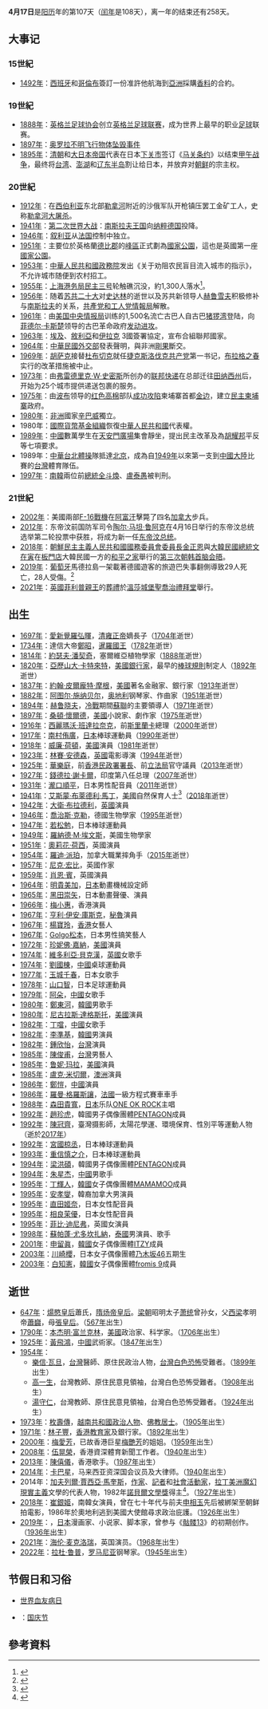 {{noteTA
|1=zh-tw:波布; zh-hk:波爾布特; zh-cn:波尔布特; zh-sg:波博;
|2=zh-tw:西恩·賓; zh-hk:肖恩·賓; zh-mo:肖恩·賓; zh-hant:西恩·賓; zh-hans:肖恩·賓; zh-cn:肖恩·賓;
|3=zh-tw:維多莉亞·貝克漢; zh-hk:維多莉亞·碧咸; zh-hans:维多利亚·贝克汉姆;
|4=zh-tw:加夫列爾·賈西亞·馬奎斯; zh-hk:賈布列爾·賈西亞·馬奎斯; zh-mo:賈布列爾·賈西亞·馬奎斯; zh-cn:加夫列尔·加西亚·马尔克斯; zh-sg:加夫列尔·加西亚·马尔克斯;
|G1=PP
}}
{{DayInMonth|4}}

'''4月17日'''是[[阳历|阳历]]年的第107天（[[闰年|闰年]]是108天），离一年的结束还有258天。

== 大事记 ==
=== 15世紀 ===
* [[1492年|1492年]]：[[西班牙|西班牙]]和[[哥倫布|哥倫布]]簽訂一份准許他航海到[[亞洲|亞洲]]採購[[香料|香料]]的合約。

=== 19世紀 ===
* [[1888年|1888年]]：[[英格蘭足球總會|英格兰足球协会]]创立[[英格兰足球联赛|英格兰足球联赛]]，成为世界上最早的职业[[足球|足球]]联赛。
* [[1897年|1897年]]：[[奥罗拉不明飞行物体坠毁事件|奥罗拉不明飞行物体坠毁事件]]
* [[1895年|1895年]]：[[清朝|清朝]]和[[大日本帝国|大日本帝国]]代表在日本[[下关市|下关市]]签订《[[马关条约|马关条约]]》以结束[[甲午战争|甲午战争]]，最终将[[台湾|台湾]]、[[澎湖|澎湖]]和[[辽东半岛|辽东半岛]]割让给日本，并放弃对[[朝鲜王朝|朝鲜]]的宗主权。

=== 20世紀 ===
* [[1912年|1912年]]：在[[西伯利亚|西伯利亚]]东北部[[勒拿河|勒拿河]]附近的沙俄军队开枪镇压罢工金矿工人，史称[[勒拿河大屠杀|勒拿河大屠杀]]。
* [[1941年|1941年]]：[[第二次世界大战|第二次世界大战]]：[[南斯拉夫王国|南斯拉夫王国]]向[[纳粹德国|纳粹德国]]投降。
* [[1946年|1946年]]：[[叙利亚|叙利亚]]从[[法国|法国]]控制中独立。
* [[1951年|1951年]]：主要位於英格蘭[[德比郡|德比郡]]的[[峰區|峰區]]正式劃為[[國家公園|國家公園]]，這也是英國第一座[[英國國家公園|國家公園]]。
* [[1953年|1953年]]：[[中華人民共和國政務院|中華人民共和國政務院]]发出《关于劝阻农民盲目流入城市的指示》，不允许城市随便到农村招工。
* [[1955年|1955年]]：[[上海国际港务|上海港务局]][[民主三号|民主三号]]轮触礁沉没，約1,300人落水<ref>{{cite web | title = 上海港务局民主三号轮触礁沉没千余人落水 | publisher = [[梅州市|梅州市]]安全生产监督管理局 | url = http://www.gdmzsafety.gov.cn/xjpx/alfx/jt/2009-06-27/1246071910d2985.html | date = 2009-06-27 | accessdate = 2014-04-17 | language = zh-cn | deadurl = yes | archiveurl = https://web.archive.org/web/20140417053413/http://www.gdmzsafety.gov.cn/xjpx/alfx/jt/2009-06-27/1246071910d2985.html | archivedate = 2014-04-17 }}</ref>。
* [[1956年|1956年]]：随着[[苏联共产党第二十次代表大会|苏共二十大]]对[[约瑟夫·斯大林|史达林]]的逝世以及苏共新领导人[[尼基塔·赫鲁晓夫|赫鲁雪夫]]积极修补与[[南斯拉夫社会主义联邦共和国|南斯拉夫]]的关系，[[共產党和工人党情報局|共產党和工人党情報局]]解散。
* [[1961年|1961年]]：由[[美国中央情报局|美国中央情报局]]训练的1,500名流亡古巴人自古巴[[猪猡湾|猪猡湾]]登陆，向[[菲德尔·卡斯楚|菲德尔·卡斯楚]]领导的古巴革命政府[[猪湾入侵|发动进攻]]。
* [[1963年|1963年]]：[[埃及|埃及]]、[[敘利亞|敘利亞]]和[[伊拉克|伊拉克]] 3國簽署協定，宣布合組聯邦國家。
* [[1964年|1964年]]：[[中華民國外交部|中華民國外交部]]發表聲明，與非洲[[刚果共和国|剛果]]斷交。
* [[1969年|1969年]]：[[古斯塔夫·胡萨克|胡萨克]]接替[[亚历山大·杜布切克|杜布切克]]就任[[捷克斯洛伐克共产党|捷克斯洛伐克共产党]]第一书记，[[布拉格之春|布拉格之春]]实行的改革措施被中止。
* [[1973年|1973年]]：由[[弗雷德里克·W·史密斯|弗雷德里克·W·史密斯]]所创办的[[联邦快递|联邦快递]]在总部迁往[[田纳西州|田纳西州]]后，开始为25个城市提供递送包裹的服务。
* [[1975年|1975年]]：由[[波布|波布]]领导的[[红色高棉|红色高棉]]部队[[柬埔寨内战|成功攻陷]]柬埔寨首都[[金边|金边]]，建立[[民主柬埔寨|民主柬埔寨]]政府。
* [[1980年|1980年]]：[[非洲|非洲]]國家[[辛巴威|辛巴威]]獨立。
* 1980年：[[國際貨幣基金組織|國際貨幣基金組織]]恢復[[中華人民共和國|中華人民共和國]]代表權。
* [[1989年|1989年]]：[[中國|中國]]數萬學生在[[天安門廣場|天安門廣場]]集會靜坐，提出民主改革及為[[胡耀邦|胡耀邦]]平反等七項要求。
* 1989年：[[中華台北|中華台北]][[競技體操|體操]]隊抵達[[北京市|北京]]，成為自[[1949年|1949年]]以來第一支到[[中國大陸|中國大陸]]比賽的[[台灣|台灣]]體育隊伍。
* [[1997年|1997年]]：[[南韓|南韓]]兩位前[[韓國總統|總統]][[全斗煥|全斗煥]]、[[盧泰愚|盧泰愚]]被判刑。

=== 21世紀 ===
* [[2002年|2002年]]：美國兩部[[F-16|F-16]][[戰機|戰機]]在[[阿富汗|阿富汗]]擊斃了四名[[加拿大|加拿大]]步兵。
* [[2012年|2012年]]：东帝汶前国防军司令[[陶尔·马坦·鲁阿克|陶尔·马坦·鲁阿克]]在4月16日举行的东帝汶总统选举第二轮投票中获胜，将成为新一任[[东帝汶总统|东帝汶总统]]。
* [[2018年|2018年]]：[[朝鮮民主主義人民共和國國務委員會委員長|朝鮮民主主義人民共和國國務委員會委員長]][[金正恩|金正恩]]與[[大韓民國總統|大韓民國總統]][[文在寅|文在寅]]在[[板門店|板門店]]大韓民國一方的[[和平之家|和平之家]]舉行的[[2018年9月南北韓首腦會談|第三次]][[朝韩首脑会晤|朝韩首脑会晤]]。
* [[2019年|2019年]]：[[葡萄牙|葡萄牙]]馬德拉島一架載著德國遊客的旅遊巴失事翻側導致29人死亡，28人受傷。<ref>{{cite news|url=https://www.singtaousa.com/home/20-即時國際/2299481-葡萄牙載德遊客旅遊巴失事翻側增至29死/|title=葡萄牙載德遊客旅遊巴士失事翻側增至29死|newspaper=星島日報|date=2019-04-18|access-date=2019-04-19|archive-date=2019-04-19|archive-url=https://web.archive.org/web/20190419095414/https://www.singtaousa.com/home/20-%25E5%258D%25B3%25E6%2599%2582%25E5%259C%258B%25E9%259A%259B/2299481-%25E8%2591%25A1%25E8%2590%2584%25E7%2589%2599%25E8%25BC%2589%25E5%25BE%25B7%25E9%2581%258A%25E5%25AE%25A2%25E6%2597%2585%25E9%2581%258A%25E5%25B7%25B4%25E5%25A4%25B1%25E4%25BA%258B%25E7%25BF%25BB%25E5%2581%25B4%25E5%25A2%259E%25E8%2587%25B329%25E6%25AD%25BB/|dead-url=no}}</ref>
* [[2021年|2021年]]：[[英國|英國]][[菲利普親王|菲利普親王]]的[[愛丁堡公爵菲臘親王之死#葬礼|葬禮]]於[[溫莎城堡|溫莎城堡]][[聖喬治禮拜堂|聖喬治禮拜堂]]舉行。

== 出生 ==
* [[1697年|1697年]]：[[愛新覺羅|愛新覺羅]][[弘暉|弘暉]]，[[清朝|清]][[雍正帝|雍正帝]]嫡長子（[[1704年|1704年]]逝世）
* [[1734年|1734年]]：達信大帝[[鄭昭|鄭昭]]，[[暹羅國王|暹羅國王]]（[[1782年|1782年]]逝世）
* [[1814年|1814年]]：[[約瑟夫·潘契奇|約瑟夫·潘契奇]]，塞爾維亞植物學家（[[1888年|1888年]]逝世）
* [[1820年|1820年]]：[[亞歷山大·卡特來特|亞歷山大·卡特來特]]，[[美國|美國]][[銀行家|銀行家]]，最早的[[棒球規則|棒球規則]]制定人（[[1892年|1892年]]逝世）
* [[1837年|1837年]]：[[約翰·皮爾龐特·摩根|約翰·皮爾龐特·摩根]]，[[美國|美國]]著名金融家、銀行家（[[1913年|1913年]]逝世）
* [[1882年|1882年]]：[[阿图尔·施纳贝尔|阿图尔·施纳贝尔]]，[[奥地利|奥地利]]钢琴家、作曲家（[[1951年|1951年]]逝世）
* [[1894年|1894年]]：[[赫鲁晓夫|赫鲁晓夫]]，[[冷戰|冷戰]]期間[[蘇聯|蘇聯]]的主要領導人（[[1971年|1971年]]逝世）
* [[1897年|1897年]]：[[桑頓·懷爾德|桑頓·懷爾德]]，[[美國|美國]]小說家、劇作家（[[1975年|1975年]]逝世）
* [[1916年|1916年]]：[[西麗瑪沃·班達拉奈克|西麗瑪沃·班達拉奈克]]，前[[斯里蘭卡|斯里蘭卡]]總理（[[2000年|2000年]]逝世）
* [[1917年|1917年]]：[[南村侑廣|南村侑廣]]，[[日本|日本]]棒球運動員（[[1990年|1990年]]逝世）
* [[1918年|1918年]]：[[威廉·荷頓|威廉·荷頓]]，[[美國|美國]]演員（[[1981年|1981年]]逝世）
* [[1923年|1923年]]：[[林賽·安德森|林賽·安德森]]，[[英國|英國]]電影導演（[[1994年|1994年]]逝世）
* [[1925年|1925年]]：[[華樂庭|華樂庭]]，前[[香港|香港]][[民政事務總署|民政署署長]]、前[[香港立法局|立法局]]官守議員（[[2013年|2013年]]逝世）
* [[1927年|1927年]]：[[錢德拉·謝卡爾|錢德拉·謝卡爾]]，印度第八任总理（[[2007年|2007年]]逝世）
* [[1931年|1931年]]：[[瀧口順平|瀧口順平]]，日本男性配音員（[[2011年|2011年]]逝世）
* [[1941年|1941年]]：[[埃斯蒙德·布拉德利·馬丁|艾斯蒙·布萊德利·馬丁]]，[[美國|美國]]自然保育人士<ref>{{Cite web|url=https://medium.com/@tomdiluglio/esmond-bradley-martin-e66389dc3492|title=ESMOND BRADLEY-MARTIN|accessdate=2018-08-11|author=Thomas Diluglio|date=2018-02-07|publisher=|archive-date=2019-11-12|archive-url=https://web.archive.org/web/20191112034551/https://medium.com/@tomdiluglio/esmond-bradley-martin-e66389dc3492|dead-url=no}}</ref>（[[2018年|2018年]]逝世）
* [[1942年|1942年]]：[[大衛·布拉德利|大衛·布拉德利]]，[[英國|英國]]演員
* [[1946年|1946年]]：[[喬治斯·克勒|喬治斯·克勒]]，德國生物學家（[[1995年|1995年]]逝世）
* [[1947年|1947年]]：[[若松勉|若松勉]]，日本棒球運動員
* [[1949年|1949年]]：[[羅納德·M·埃文斯|羅納德·M·埃文斯]]，美國生物學家
* [[1951年|1951年]]：[[奧莉花·荷西|奧莉花·荷西]]，英國演員
* [[1954年|1954年]]：[[羅迪·派珀|羅迪·派珀]]，加拿大職業摔角手（[[2015年|2015年]]逝世）
* [[1957年|1957年]]：[[尼克·宏比|尼克·宏比]]，英國作家
* [[1959年|1959年]]：[[肖恩·賓|肖恩·賓]]，英國演員
* [[1964年|1964年]]：[[明貴美加|明貴美加]]，[[日本|日本]]動畫機械設定師
* [[1965年|1965年]]：[[黑田崇矢|黑田崇矢]]，日本動畫聲優、演員
* [[1966年|1966年]]：[[梅小惠|梅小惠]]，香港演員
* [[1967年|1967年]]：[[亨利·伊安·庫斯克|亨利·伊安·庫斯克]]，[[秘魯|秘魯]]演員
* [[1967年|1967年]]：[[楊寶玲|楊寶玲]]，[[香港|香港]]女藝人
* [[1967年|1967年]]：[[Golgo松本|Golgo松本]]，日本男性搞笑藝人
* [[1972年|1972年]]：[[珍妮佛·嘉納|珍妮佛·嘉納]]，[[美國|美國]]演員
* [[1974年|1974年]]：[[維多利亞·貝克漢|維多利亞·貝克漢]]，[[英國|英國]]女歌手
* [[1974年|1974年]]：[[劉國棟|劉國棟]]，[[中國|中國]]桌球運動員
* [[1977年|1977年]]：[[玉城千春|玉城千春]]，日本女歌手
* [[1978年|1978年]]：[[山口智|山口智]]，日本足球運動員
* [[1979年|1979年]]：[[阿朵|阿朵]]，[[中國|中國]]女歌手
* [[1980年|1980年]]：[[鄭東河|鄭東河]]，[[韓國|韓國]]男歌手
* [[1980年|1980年]]：[[尼古拉斯·達格斯托|尼古拉斯·達格斯托]]，[[美國|美國]]演員
* [[1982年|1982年]]：[[丁噹|丁噹]]，[[中國|中國]]女歌手
* [[1982年|1982年]]：[[李準基|李準基]]，[[韓國|韓國]]男演員
* [[1982年|1982年]]：[[鍾欣怡|鍾欣怡]]，[[台灣|台灣]]演員
* [[1985年|1985年]]：[[陳俊甫|陳俊甫]]，[[台灣|台灣]]男藝人
* [[1985年|1985年]]：[[鲁妮·玛拉|鲁妮·玛拉]]，[[美國|美國]]演員
* [[1985年|1985年]]：[[盧克·米切爾|盧克·米切爾]]，[[澳洲|澳洲]]演員
* [[1986年|1986年]]：[[鄭愷|鄭愷]]，[[中國|中國]]演員
* [[1986年|1986年]]：[[羅曼·格羅斯讓|羅曼·格羅斯讓]]，[[法國|法國]]一級方程式賽車車手
* [[1988年|1988年]]：[[森田貴寬|森田貴寬]]，[[日本|日本]]乐队[[ONE_OK_ROCK|ONE OK ROCK]]主唱
* [[1992年|1992年]]：[[趙珍虎|趙珍虎]]，韓國男子偶像團體[[Pentagon_(男子組合)|PENTAGON]]成員
* [[1992年|1992年]]：[[陳冠齊|陳冠齊]]，臺灣摄影師，太陽花學運、環境保育、性別平等運動人物（逝於[[2017年|2017年]]）
* [[1992年|1992年]]：[[宮國椋丞|宮國椋丞]]，日本棒球運動員
* [[1993年|1993年]]：[[重信慎之介|重信慎之介]]，日本棒球運動員
* [[1994年|1994年]]：[[梁洪碩|梁洪碩]]，韓國男子偶像團體[[Pentagon_(男子組合)|PENTAGON]]成員
* [[1994年|1994年]]：[[朱星杰|朱星杰]]，[[中國|中國]]男歌手
* [[1995年|1995年]]：[[丁輝人|丁輝人]]，[[韓國|韓國]]女子偶像團體[[MAMAMOO|MAMAMOO]]成員
* [[1995年|1995年]]：[[安孝燮|安孝燮]]，韓裔加拿大男演員
* [[1995年|1995年]]：[[直田姬奈|直田姬奈]]，日本女性配音員
* [[1995年|1995年]]：[[相良茉優|相良茉優]]，日本女性配音員
* [[1995年|1995年]]：[[菲比·迪尼弗|菲比·迪尼弗]]，英國女演員
* [[1998年|1998年]]：[[蘇帕蓬·尤多坎扎納|蘇帕蓬·尤多坎扎納]]，[[泰國|泰國]]男演員、歌手
* [[2001年|2001年]]：[[申留眞|申留眞]]，[[韓國|韓國]]女子偶像團體[[ITZY|ITZY]]成員
* [[2003年|2003年]]：[[川崎櫻|川崎櫻]]，日本女子偶像團體[[乃木坂46|乃木坂46]]五期生
* [[2003年|2003年]]：[[白知憲|白知憲]]，[[韓國|韓國]]女子偶像團體[[fromis_9|fromis 9]]成員

== 逝世 ==
* [[647年|647年]]：[[炀愍皇后|煬愍皇后]]蕭氏，[[隋炀帝|隋炀帝]][[皇后|皇后]]。[[梁_(南朝)|梁朝]]昭明太子[[萧统|萧统]]曾孙女，父[[后梁_(南朝)|西梁]]孝明帝[[梁明帝|蕭巋]]，母[[張皇后_(蕭巋)|張皇后]]。（[[567年|567年]]出生）
* [[1790年|1790年]]：[[本杰明·富兰克林|本杰明·富兰克林]]，[[美國|美國]]政治家、科学家。（[[1706年|1706年]]出生）
* [[1925年|1925年]]：[[黃飛鴻|黃飛鴻]]，[[中國|中國]]武術家。（[[1847年|1847年]]出生）
* [[1954年|1954年]]：
** [[樂信·瓦旦|樂信·瓦旦]]，[[台灣|台灣]]醫師、原住民政治人物，[[臺灣白色恐怖時期|台灣白色恐怖]]受難者。（[[1899年|1899年]]出生）
** [[高一生|高一生]]，台灣教師、原住民意見領袖，台灣白色恐怖受難者。（[[1908年|1908年]]出生）
** [[湯守仁|湯守仁]]，台灣教師、原住民意見領袖，台灣白色恐怖受難者。（[[1924年|1924年]]出生）
* [[1973年|1973年]]：[[枚壽傳|枚壽傳]]，[[越南共和國|越南共和國]][[政治人物|政治人物]]、[[佛教|佛教]][[居士|居士]]。（[[1905年|1905年]]出生）
* [[1971年|1971年]]：[[林子豐|林子豐]]，[[香港|香港]][[教育家|教育家]]及銀行家。（[[1892年|1892年]]出生）
* [[2000年|2000年]]：[[梅愛芳|梅愛芳]]，已故香港巨星[[梅艷芳|梅艷芳]]的姐姐。（[[1959年|1959年]]出生）
* [[2008年|2008年]]：[[伍晃榮|伍晃榮]]，香港資深體育新聞工作者。（[[1940年|1940年]]出生）
* [[2013年|2013年]]：[[陳僖儀|陳僖儀]]，香港歌手。（[[1987年|1987年]]出生）
* [[2014年|2014年]]：[[卡巴星|卡巴星]]，马来西亚资深国会议员及大律师。（[[1940年|1940年]]出生）
* 2014年：[[加夫列爾·賈西亞·馬奎斯|加夫列爾·賈西亞·馬奎斯]]，[[作家|作家]]、[[記者|記者]]和[[社會活動家|社會活動家]]，[[拉丁美洲|拉丁美洲]][[魔幻現實主義|魔幻現實主義]]文學的代表人物，1982年[[諾貝爾文學獎|諾貝爾文學獎]]得主<ref>{{cite news | title = 人物：《百年孤獨》作者——馬爾克斯 | publisher = [[英國廣播公司|BBC中文網]] | url = http://www.bbc.co.uk/zhongwen/trad/world/2014/04/140417_profile_marquez.shtml | date = 2014-04-17 | accessdate = 2014-04-18 | language = zh-hant | archive-date = 2014-04-19 | archive-url = https://web.archive.org/web/20140419065239/http://www.bbc.co.uk/zhongwen/trad/world/2014/04/140417_profile_marquez.shtml | dead-url = no }}</ref>。（[[1927年|1927年]]出生）
*[[2018年|2018年]]：[[崔銀姬|崔銀姬]]，南韓女演員，曾在七十年代与前夫[[申相玉|申相玉]]先后被綁架至朝鲜拍電影，1986年於奧地利逃到美國大使館尋求政治庇護。（[[1926年|1926年]]出生）
*[[2019年|2019年]]：{{link-ja|小池一夫|小池一夫|小池一夫}}，[[日本|日本]]漫画家、小说家、脚本家，曾参与《[[骷髅13|骷髅13]]》的初期创作。（[[1936年|1936年]]出生）
*[[2021年|2021年]]：[[海伦·麦克洛瑞|海伦·麦克洛瑞]]，英国演员。（[[1968年|1968年]]出生）
*[[2022年|2022年]]：[[拉杜·鲁普|拉杜·鲁普]]，[[罗马尼亚|罗马尼亚]]钢琴家。（[[1945年|1945年]]出生）

== 节假日和习俗 ==
* [[世界血友病日|世界血友病日]]
* {{SYR}}：[[敘利亞國慶節|国庆节]]

== 參考資料 ==
{{reflist}}

{{Commonscat|17 April}}

{{月份}}
{{Portal bar|時間|歷史}}